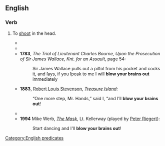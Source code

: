 ==English==

===Verb===
{{head|en|verb|head=[[blow]] someone's [[brains]] [[out]]}}

# {{lb|en|slang}} To [[shoot]] in the head.
#* {{RQ:Johnson History of the Pyrates|chapter=Of Captain [[w:Bartholomew Roberts|Bartho[lomew] Roberts]], and His Crew|page=319|passage=[F]or ''Moody'', on this Occaſion, took a large Glaſs from him, and threatned to '''blow his Brains out''', (a favourite Phraſe with theſe Pyrates) if he muttered at it.}}
#* {{quote-text|lang=en|year=1763|author=John Shebbeare|title=Lydia, or Filial Piety: A Novel|volume=3|page=66|passage=In Conſequence of this a profound Silence enſued, the Earl depending on his Skill in the Sword, longing to run the Baronet through the Body; and Sir ''Timothy'', knowing himſelf a good Shot, to '''blow the Earl’s Brains out'''.}}
#* '''1783''', ''The Trial of Lieutenant Charles Bourne, Upon the Prosecution of Sir James Wallace, Knt. for an Assault'', page 54:
#*: Sir James Wallace pulls out a piſtol from his pocket and cocks it, and ſays, if you ſpeak to me I will '''blow your brains out''' immediately
#* '''1883''', [[w:Robert Louis Stevenson|Robert Louis Stevenson]], ''[[w:Treasure Island|Treasure Island]]'':
#*: “One more step, Mr. Hands,” said I, “and I’ll '''blow your brains out'''!
#* {{quote-text|lang=en|year=1988|author={{w|Tom Clancy}}|title={{w|The Cardinal of the Kremlin}}|page=540|passage=He’d probably '''blow his brains out''' a week after the fact, but that might be a little late for the rest of us.}}
#* '''1994''' Mike Werb, ''[[w:The Mask (film)|The Mask]]'', Lt. Kellerway (played by [[w:Peter Riegert|Peter Riegert]]):
#*: Start dancing and I'll '''blow your brains out'''!

[[Category:English predicates]]